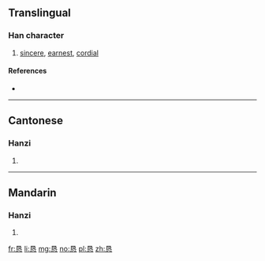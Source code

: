{{also|懇}}
==Translingual==

===Han character===
{{Han char|rn=61|rad=心|as=06|sn=10|four=|canj=AVP|ids=⿱艮心}}

# [[sincere]], [[earnest]], [[cordial]]

====References====
* {{Han ref|kx=0386.161|dkj=10590|hdz=42293.040|uh=6073|ud=24691}}

----

==Cantonese==

===Hanzi===
{{yue-hanzi|jyut=[[han2]]|y=han2|tra=懇}}

# {{defn|lang=yue|sort=心06}}

----

==Mandarin==

===Hanzi===
{{cmn-hanzi|tra=懇|pin=[[kěn]] ([[ken3]])|wg=k'en<sup>3</sup>}}

# {{defn|lang=cmn|sort=心06}}

[[fr:恳]]
[[li:恳]]
[[mg:恳]]
[[no:恳]]
[[pl:恳]]
[[zh:恳]]